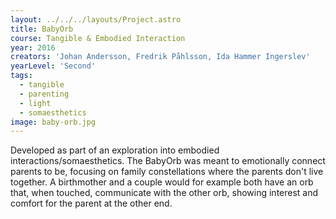 ---
layout: ../../../layouts/Project.astro
title: BabyOrb
course: Tangible & Embodied Interaction
year: 2016
creators: 'Johan Andersson, Fredrik Påhlsson, Ida Hammer Ingerslev'
yearLevel: 'Second'
tags:
  - tangible
  - parenting
  - light
  - somaesthetics
image: baby-orb.jpg
---

Developed as part of an exploration into embodied interactions/somaesthetics. The BabyOrb was meant to emotionally connect parents to be, focusing on family constellations where the parents don't live together. A birthmother and a couple would for example both have an orb that, when touched, communicate with the other orb, showing interest and comfort for the parent at the other end.

<MauVideo id="0_ikqhwf2b" />
